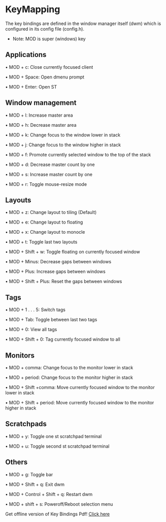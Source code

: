 # KeyMapping

The key bindings are defined in the window manager itself (dwm) which is configured in its config file (config.h).

- Note: MOD is super (windows) key

## Applications
• MOD + c: Close currently focused client

• MOD + Space: Open dmenu prompt

• MOD + Enter: Open ST

## Window management
• MOD + l: Increase master area

• MOD + h: Decrease master area

• MOD + k: Change focus to the window lower in stack

• MOD + j: Change focus to the window higher in stack

• MOD + f: Promote currently selected window to the top of the stack

• MOD + d: Decrease master count by one

• MOD + s: Increase master count by one

• MOD + r: Toggle mouse-resize mode

## Layouts
• MOD + z: Change layout to tiling (Default)

• MOD + e: Change layout to floating

• MOD + x: Change layout to monocle

• MOD + t: Toggle last two layouts

• MOD + Shift + w: Toggle floating on currently focused window

• MOD + Minus: Decrease gaps between windows

• MOD + Plus: Increase gaps between windows

• MOD + Shift + Plus: Reset the gaps between windows

## Tags
• MOD + 1 . . . 5: Switch tags

• MOD + Tab: Toggle between last two tags

• MOD + 0: View all tags

• MOD + Shift + 0: Tag currently focused window to all

## Monitors
• MOD + comma: Change focus to the monitor lower in stack

• MOD + period: Change focus to the monitor higher in stack

• MOD + Shift +comma: Move currently focused window to the monitor lower in stack

• MOD + Shift + period: Move currently focused window to the monitor higher in stack

## Scratchpads
• MOD + y: Toggle one st scratchpad terminal

• MOD + u: Toggle second st scratchpad terminal

## Others
• MOD + g: Toggle bar

• MOD + Shift + q: Exit dwm

• MOD + Control + Shift + q: Restart dwm

• MOD + shift + s: Poweroff/Reboot selection menu

Get offline version of Key Bindings Pdf! [Click here](https://metislinux.org/assets/images/pdfs/metis-dwm-keybinds.pdf)